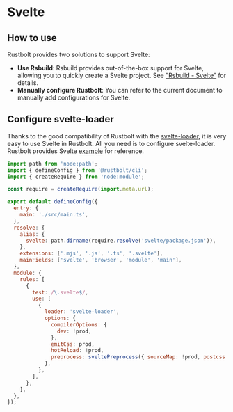 # Svelte

## How to use

Rustbolt provides two solutions to support Svelte:

- **Use Rsbuild**: Rsbuild provides out-of-the-box support for Svelte, allowing you to quickly create a Svelte project. See ["Rsbuild - Svelte"](https://rsbuild.dev/guide/framework/svelte) for details.
- **Manually configure Rustbolt**: You can refer to the current document to manually add configurations for Svelte.

## Configure svelte-loader

Thanks to the good compatibility of Rustbolt with the [svelte-loader](https://github.com/sveltejs/svelte-loader), it is very easy to use Svelte in Rustbolt. All you need is to configure svelte-loader. Rustbolt provides Svelte [example](https://github.com/rustbolt-contrib/rstack-examples/tree/main/rustbolt/svelte) for reference.

```js title="rustbolt.config.mjs"
import path from 'node:path';
import { defineConfig } from '@rustbolt/cli';
import { createRequire } from 'node:module';

const require = createRequire(import.meta.url);

export default defineConfig({
  entry: {
    main: './src/main.ts',
  },
  resolve: {
    alias: {
      svelte: path.dirname(require.resolve('svelte/package.json')),
    },
    extensions: ['.mjs', '.js', '.ts', '.svelte'],
    mainFields: ['svelte', 'browser', 'module', 'main'],
  },
  module: {
    rules: [
      {
        test: /\.svelte$/,
        use: [
          {
            loader: 'svelte-loader',
            options: {
              compilerOptions: {
                dev: !prod,
              },
              emitCss: prod,
              hotReload: !prod,
              preprocess: sveltePreprocess({ sourceMap: !prod, postcss: true }),
            },
          },
        ],
      },
    ],
  },
});
```
